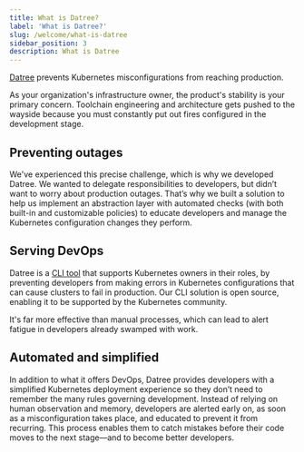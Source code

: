 ```yaml
---
title: What is Datree?
label: 'What is Datree?'
slug: /welcome/what-is-datree
sidebar_position: 3
description: What is Datree
---
```


[Datree](https://www.datree.io/) prevents Kubernetes misconfigurations from reaching production.

As your organization's infrastructure owner, the product's stability is your primary concern. Toolchain engineering and architecture gets pushed to the wayside because you must constantly put out fires configured in the development stage.

## Preventing outages

We've experienced this precise challenge, which is why we developed Datree. We wanted to delegate responsibilities to developers, but didn’t want to worry about production outages. That’s why we built a solution to help us implement an abstraction layer with automated checks (with both built-in and customizable policies) to educate developers and manage the Kubernetes configuration changes they perform.

## Serving DevOps

Datree is a [CLI tool](/setup/cli-arguments) that supports Kubernetes owners in their roles, by preventing developers from making errors in Kubernetes configurations that can cause clusters to fail in production. Our CLI solution is open source, enabling it to be supported by the Kubernetes community.

It's far more effective than manual processes, which can lead to alert fatigue in developers already swamped with work.

## Automated and simplified

In addition to what it offers DevOps, Datree provides developers with a simplified Kubernetes deployment experience so they don’t need to remember the many rules governing development. Instead of relying on human observation and memory, developers are alerted early on, as soon as a misconfiguration takes place, and educated to prevent it from recurring. This process enables them to catch mistakes before their code moves to the next stage—and to become better developers.

<img src='/img//welcome/what-is-datree/what.png' alt='' />
